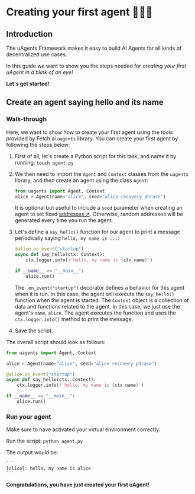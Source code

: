 # Creating your first agent 🤖🧑‍💻

## Introduction

The uAgents Framework makes it easy to build AI Agents for all kinds of decentralized use cases.

In this guide we want to show you the steps needed for _creating your first uAgent in a blink of an eye!_

**Let's get started!**

## Create an agent saying hello and its name

### Walk-through

Here, we want to show how to create your first agent using the tools provided by Fetch.ai `uagents` library. You can create your first agent by following the steps below:

1. First of all, let's create a Python script for this task, and name it by running: `touch agent.py`

2. We then need to import the `Agent` and `Context` classes from the `uagents` library, and then create an agent using the class `Agent`:

   ```py copy
   from uagents import Agent, Context
   alice = Agent(name="alice", seed="alice recovery phrase")
   ```

   It is optional but useful to include a `seed` parameter when creating an agent to set fixed [addresses ↗️](/guides/agents/getting-uagent-address.md)️. Otherwise, random addresses will be generated every time you run the agent.

3. Let's define a `say_hello()` function for our agent to print a message periodically saying `hello, my name is ...`:

   ```py copy
   @alice.on_event("startup")
   async def say_hello(ctx: Context):
       ctx.logger.info(f'hello, my name is {ctx.name}')

   if __name__ == "__main__":
       alice.run()
   ```

   The `.on_event("startup")` decorator defines a behavior for this agent when it is run. In this case, the agent will execute the `say_hello()` function when the agent is started. The `Context` object is a collection of data and functions related to the agent. In this case, we just use the agent's `name`, `alice`. The agent executes the function and uses the `ctx.logger.info()` method to print the message.

4. Save the script.

The overall script should look as follows:

```py copy filename="agent.py"
from uagents import Agent, Context

alice = Agent(name="alice", seed="alice recovery phrase")

@alice.on_event("startup")
async def say_hello(ctx: Context):
    ctx.logger.info(f'hello, my name is {ctx.name}')

if __name__ == "__main__":
    alice.run()
```

### Run your agent

Make sure to have activated your virtual environment correctly.

Run the script: `python agent.py`

The output would be:

    ```
    [alice]: hello, my name is alice
    ```

**Congratulations, you have just created your first uAgent!**
